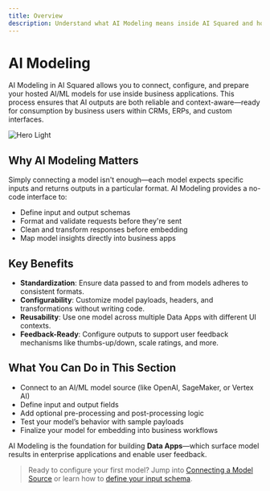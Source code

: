 ```yaml
---
title: Overview
description: Understand what AI Modeling means inside AI Squared and how to configure your models for activation.
---
```


# AI Modeling

AI Modeling in AI Squared allows you to connect, configure, and prepare your hosted AI/ML models for use inside business applications. This process ensures that AI outputs are both reliable and context-aware—ready for consumption by business users within CRMs, ERPs, and custom interfaces.

<img
  className="block"
  src="https://res.cloudinary.com/dspflukeu/image/upload/f_auto,q_auto/v1/DevRel/models"
  alt="Hero Light"
/>

## Why AI Modeling Matters

Simply connecting a model isn't enough—each model expects specific inputs and returns outputs in a particular format. AI Modeling provides a no-code interface to:

- Define input and output schemas
- Format and validate requests before they're sent
- Clean and transform responses before embedding
- Map model insights directly into business apps

## Key Benefits

- **Standardization**: Ensure data passed to and from models adheres to consistent formats.
- **Configurability**: Customize model payloads, headers, and transformations without writing code.
- **Reusability**: Use one model across multiple Data Apps with different UI contexts.
- **Feedback-Ready**: Configure outputs to support user feedback mechanisms like thumbs-up/down, scale ratings, and more.

## What You Can Do in This Section

- Connect to an AI/ML model source (like OpenAI, SageMaker, or Vertex AI)
- Define input and output fields
- Add optional pre-processing and post-processing logic
- Test your model’s behavior with sample payloads
- Finalize your model for embedding into business workflows

AI Modeling is the foundation for building **Data Apps**—which surface model results in enterprise applications and enable user feedback.

> Ready to configure your first model? Jump into [Connecting a Model Source](./connect-source) or learn how to [define your input schema](./input-schema).






